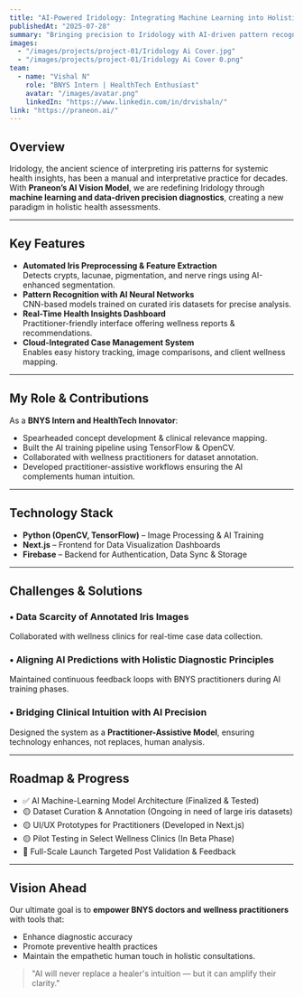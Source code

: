 ```yaml
---
title: "AI-Powered Iridology: Integrating Machine Learning into Holistic Wellness Diagnostics"
publishedAt: "2025-07-28"
summary: "Bringing precision to Iridology with AI-driven pattern recognition, personalized wellness mapping, and practitioner-assistive tools."
images:
  - "/images/projects/project-01/Iridology Ai Cover.jpg"
  - "/images/projects/project-01/Iridology Ai Cover 0.png"
team:
  - name: "Vishal N"
    role: "BNYS Intern | HealthTech Enthusiast"
    avatar: "/images/avatar.png"
    linkedIn: "https://www.linkedin.com/in/drvishaln/"
link: "https://praneon.ai/"
---
```


## Overview
Iridology, the ancient science of interpreting iris patterns for systemic health insights, has been a manual and interpretative practice for decades. With **Praneon’s AI Vision Model**, we are redefining Iridology through **machine learning and data-driven precision diagnostics**, creating a new paradigm in holistic health assessments.

---

## Key Features
- **Automated Iris Preprocessing & Feature Extraction**  
  Detects crypts, lacunae, pigmentation, and nerve rings using AI-enhanced segmentation.
- **Pattern Recognition with AI Neural Networks**  
  CNN-based models trained on curated iris datasets for precise analysis.
- **Real-Time Health Insights Dashboard**  
  Practitioner-friendly interface offering wellness reports & recommendations.
- **Cloud-Integrated Case Management System**  
  Enables easy history tracking, image comparisons, and client wellness mapping.

---

## My Role & Contributions
As a **BNYS Intern and HealthTech Innovator**:
- Spearheaded concept development & clinical relevance mapping.
- Built the AI training pipeline using TensorFlow & OpenCV.
- Collaborated with wellness practitioners for dataset annotation.
- Developed practitioner-assistive workflows ensuring the AI complements human intuition.

---

## Technology Stack
- **Python (OpenCV, TensorFlow)** – Image Processing & AI Training
- **Next.js** – Frontend for Data Visualization Dashboards
- **Firebase** – Backend for Authentication, Data Sync & Storage

---

## Challenges & Solutions
### • Data Scarcity of Annotated Iris Images  
Collaborated with wellness clinics for real-time case data collection.

### • Aligning AI Predictions with Holistic Diagnostic Principles  
Maintained continuous feedback loops with BNYS practitioners during AI training phases.

### • Bridging Clinical Intuition with AI Precision  
Designed the system as a **Practitioner-Assistive Model**, ensuring technology enhances, not replaces, human analysis.

---

## Roadmap & Progress
- ✅ AI Machine-Learning Model Architecture (Finalized & Tested)
- 🟡 Dataset Curation & Annotation (Ongoing in need of large iris datasets)
- 🟡 UI/UX Prototypes for Practitioners (Developed in Next.js)
- 🟡 Pilot Testing in Select Wellness Clinics (In Beta Phase)
- 🚀 Full-Scale Launch Targeted Post Validation & Feedback

---

## Vision Ahead
Our ultimate goal is to **empower BNYS doctors and wellness practitioners** with tools that:
- Enhance diagnostic accuracy
- Promote preventive health practices
- Maintain the empathetic human touch in holistic consultations.

> "AI will never replace a healer's intuition — but it can amplify their clarity."
